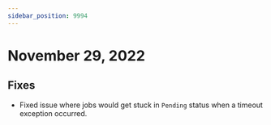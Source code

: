 ```yaml
---
sidebar_position: 9994
---
```


# November 29, 2022

## Fixes

- Fixed issue where jobs would get stuck in `Pending` status when a timeout exception occurred.
